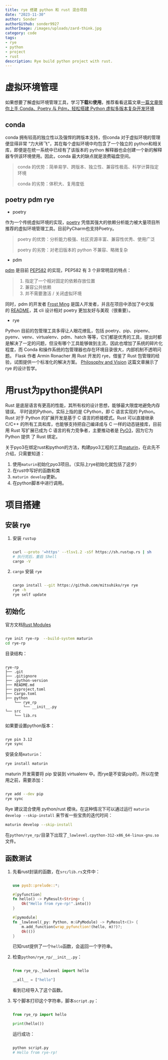 ```yaml
---
title: rye 搭建 python 和 rust 混合项目
date: "2023-11-30"
author: Sonder
authorGithub: sonder9927
authorImage: /images/uploads/zard-think.jpg
category: code
tags:
- rye
- python
- project
- rust
description: Rye build python project with rust.
---
```


# 虚拟环境管理
如果想要了解虚拟环境管理工具，学习**下载**和**使用**，推荐看看这篇文章[一篇文章带你上手 Conda、Poetry 与 Pdm，轻松搭建 Python 虚拟多版本复杂开发环境](https://blog.well404.top/2022/08/17/%E8%99%9A%E6%8B%9F%E7%8E%AF%E5%A2%83/)
## conda
conda 拥有较高的独立性以及强悍的跨版本支持，但conda 对于虚拟环境的管理便显得非常 “力大砖飞”，其在每个虚拟环境中均包含了一个独立的 python和相关库，即便是在统一系统中已经有了该版本的 python 解释器也会创建一个新的解释器专供该环境使用。因此，conda 最大的缺点就是浪费磁盘空间。

> conda 的优势：简单易学、跨版本、独立性、兼容性极高、科学计算指定环境
>
> conda 的劣势：体积大、复用度低

## poetry pdm rye
- poetry

作为一个传统虚拟环境的实现，[poetry](https://github.com/python-poetry/poetry) 凭借其强大的依赖分析能力被大量项目所推荐的虚拟环境管理工具。目前PyCharm也支持Poetry。

> poetry 的优势：分析能力极强、社区资源丰富、兼容性优秀、使用广泛
>
> poetry 的劣势：对老旧版本的 python 不兼容、略微复杂

- pdm

[pdm](https://pdm-project.org/latest/) 是目前 [PEP582](https://peps.python.org/pep-0582/)
 的实现，PEP582 有 3 个非常明显的特点：
> 1. 指定了一个相对固定的依赖存放位置
> 2. 兼容公共依赖
> 3. 并不需要激活 / 关闭虚拟环境

同时，pdm 的开发者 [Frost Ming](https://github.com/frostming) 是国人开发者，并且在项目中添加了中文版的 [README](https://github.com/pdm-project/pdm/blob/main/README_zh.md)，其 cli 设计相对 poetry 更加友好与美观（很重要）。

- rye

Python 目前的包管理工具多得让人眼花缭乱，包括 poetry、pip、pipenv、pyenv、venv、virtualenv、pdm、hatch 等等，它们都是优秀的工具，提出时都是解决了一定的问题，但没有哪个工具能够做到主流，因此也增加了系统的碎片化程度，而 Conda 和操作系统的包管理器也存在环境目录很大，内部机制不透明问题。
Flask 作者 Armin Ronacher 用 Rust 开发的 rye，借鉴了 Rust 包管理的经验，试图提供一个标准化的解决方案。 [Philosophy and Vision](https://rye-up.com/philosophy/) 这篇文章展示了 rye 的设计哲学。

# 用rust为python提供API
Rust 是底层语言有更高的性能，其所有权的设计思想，能够最大限度地避免内存错误。
平时说的Python，实际上指的是 CPython，即 C 语言实现的 Python。Rust 对于 Python 的扩展开发是基于 C 语言的桥接模式。Rust 可以直接继承 C/C++ 的所有工具和库，也能够支持把自己编译成与 C 一样的动态链接库，目前用 Rust 写扩展已成为 C 语言的有力竞争者，主要推动者是 [PyO3](https://github.com/PyO3/pyo3)，因为它为 Python 提供 了 Rust 绑定。

关于pyo3在绑定rust和python的方法，构建pyo3工程的工具[maturin](https://github.com/PyO3/maturin)，在此先不介绍，只需要知道：
1. 使用`maturin`初始化pyo3项目。（实际上rye初始化就包括了这步）
2. 在rust中写好的函数和类
3. `maturin develop`更新。
3. 在python脚本中进行调用。

# 项目搭建
## 安装 rye
1. 安装 `rustup`
    ```sh

    curl --proto '=https' --tlsv1.2 -sSf https://sh.rustup.rs | sh   
    # 执行完后，重启 Shell
    cargo -V
    ```
2. `cargo` 安装 `rye`
    ```sh

    cargo install --git https://github.com/mitsuhiko/rye rye
    rye -h
    rye self update
    ```

## 初始化
官方文档[Rust Modules](https://rye-up.com/guide/rust/)
```sh

rye init rye-rp  --build-system maturin
cd rye-rp
```
目录结构：
```

rye-rp
├── .git
├── .gitignore
├── .python-version
├── README.md
├── pyproject.toml
├── Cargo.toml
├── python
    └── rye_rp
        └── __init__.py
└── src
    └── lib.rs
```
如果要设置python版本：

```sh

rye pin 3.12
rye sync
```
安装全局`maturin`：

```sh
rye install maturin
```
maturin 开发需要将 pip 安装到 virtualenv 中。而rye是不安装pip的，所以在使用之前，需要添加：
```sh

rye add --dev pip
rye sync
```

Rye 建议混合使用 python/rust 模块。在这种情况下可以通过运行 `maturin develop --skip-install` 来节省一些宝贵的迭代时间：
```sh
maturin develop --skip-install
```

在`python/rye_rp/`目录下出现了`_lowlevel.cpython-312-x86_64-linux-gnu.so`文件。

## 函数测试
1. 先看rust封装的函数，在`src/lib.rs`文件中：
    ```rust

    use pyo3::prelude::*;

    #[pyfunction]
    fn hello() -> PyResult<String> {
        Ok("Hello from rye-rp!".into())
    }

    #[pymodule]
    fn _lowlevel(_py: Python, m:&PyModule) -> PyResult<()> {
        m.add_function(wrap_pyfunction!(hello, m)?)?;
        Ok(())
    }
    ```
   已知rust提供了一个`hello`函数，会返回一个字符串。
2. 检查`python/rye_rp/__init__.py`：
    ```python

    from rye_rp._lowlevel import hello

    __all__ = ["hello"]
    ```
    看到已经导入了这个函数。

3. 写个脚本打印这个字符串，脚本`script.py`：
    ```python

    from rye_rp import hello

    print(hello())
    ```

    运行成功：
    ```sh

    python script.py
    # Hello from rye-rp!
    ```
